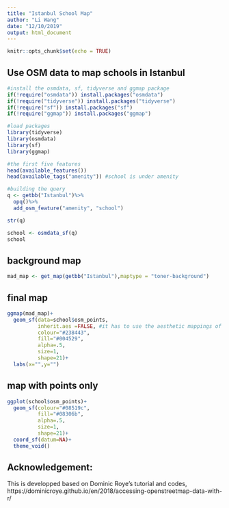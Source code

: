 ---
title: "Istanbul School Map"
author: "Li Wang"
date: "12/10/2019"
output: html_document
---

```{r setup, include=FALSE}
knitr::opts_chunk$set(echo = TRUE)
```

## Use OSM data to map schools in Istanbul


```{r dataset}
#install the osmdata, sf, tidyverse and ggmap package
if(!require("osmdata")) install.packages("osmdata")
if(!require("tidyverse")) install.packages("tidyverse")
if(!require("sf")) install.packages("sf")
if(!require("ggmap")) install.packages("ggmap")

#load packages
library(tidyverse)
library(osmdata)
library(sf)
library(ggmap)

#the first five features
head(available_features())
head(available_tags("amenity")) #school is under amenity

#building the query
q <- getbb("Istanbul")%>%
  opq()%>%
  add_osm_feature("amenity", "school")

str(q)

school <- osmdata_sf(q)
school
```

## background map


```{r background Map, echo=T}
mad_map <- get_map(getbb("Istanbul"),maptype = "toner-background")
```

## final map

```{r final Map}
ggmap(mad_map)+
  geom_sf(data=school$osm_points,
          inherit.aes =FALSE, #it has to use the aesthetic mappings of the spatial object osm_points
          colour="#238443",
          fill="#004529",
          alpha=.5,
          size=1,
          shape=21)+
  labs(x="",y="")
```

## map with points only
```{r point only}
ggplot(school$osm_points)+
  geom_sf(colour="#08519c",
          fill="#08306b",
          alpha=.5,
          size=1,
          shape=21)+
  coord_sf(datum=NA)+
  theme_void()
```

## Acknowledgement: 
This is developped based on Dominic Roye's tutorial and codes, https://dominicroye.github.io/en/2018/accessing-openstreetmap-data-with-r/
